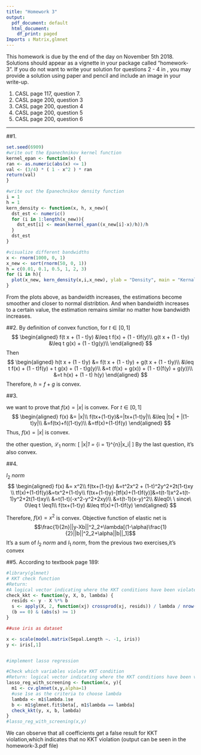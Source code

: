 ```yaml
---
title: "Homework 3"
output:
  pdf_document: default
  html_document:
    df_print: paged
Imports : Matrix,glmnet
---
```


This homework is due by the end of the day on November 5th 2018. Solutions should appear as a vignette in your package called "homework-3". If you do not want to write your solution for questions 2 - 4 in \LaTeX, you may provide a solution using paper and pencil and include an image in your write-up. 

1. CASL page 117, question 7.
2. CASL page 200, question 3
3. CASL page 200, question 4
4. CASL page 200, question 5
5. CASL page 200, question 6

---
<!--
%\VignetteEngine{knitr::rmarkdown}
%\VignetteIndexEntry{The ridge regression vignette}
-->

##1.
```r
set.seed(6909)
#write out the Epanechnikov kernel function
kernel_epan <- function(x) {
ran <- as.numeric(abs(x) <= 1)
val <- (3/4) * ( 1 - x^2 ) * ran
return(val)
}

#write out the Epanechnikov density function
i = 1
h = 1
kern_density <- function(x, h, x_new){
  dst_est <- numeric()
  for (i in 1:length(x_new)){
    dst_est[i] <- mean(kernel_epan((x_new[i]-x)/h))/h
  }
  dst_est
}

#visualize different bandwidths
x <- rnorm(1000, 0, 1)
x_new <- sort(rnorm(50, 0, 1))
h = c(0.01, 0.1, 0.5, 1, 2, 3)
for (i in h){
  plot(x_new, kern_density(x,i,x_new), ylab = "Density", main = "Kernal density estimation", type = "l")  
}
```
From the plots above, as bandwidth increases, the estimations become smoother and closer to normal distribtion. 
And when bandwidth increases to a certain value, the estimation remains similar no matter how bandwidth increases.


##2.
By definition of convex function, for $t \in [0, 1]$
$$
\begin{aligned}
f(t x + (1 - t)y) &\leq t f(x) + (1 - t)f(y)\\
g(t x + (1 - t)y) &\leq t g(x) + (1 - t)g(y)\\
\end{aligned}
$$
Then
$$
\begin{aligned}
h(t x + (1 - t)y) &= f(t x + (1 - t)y) + g(t x + (1 - t)y)\\
&\leq t f(x) + (1 - t)f(y) + t g(x) + (1 - t)g(y)\\
&=t (f(x) + g(x)) + (1 - t)(f(y) + g(y))\\
&=t h(x) + (1 - t) h(y)
\end{aligned}
$$
Therefore, $h = f + g$ is convex.

##3.

we want to prove that $f(x) = |x|$ is convex.
For $t \in [0, 1]$
$$
\begin{aligned}
f(x) &= |x|\\
f(tx+(1-t)y)&=|tx+(1-t)y|\\
&\leq |tx| + |(1-t)y|\\
&=f(tx)+f((1-t)y)\\
&=tf(x)+(1-t)f(y)
\end{aligned}
$$
Thus, $f(x)=|x|$ is convex.  

the other question, $\mathcal{L}_1$ norm:
\[
|x|_1 = \sum_{i = 1}^{n}|x_i|
\]
By the last question, it's also convex.

##4.

$l_2\ norm$
$$
\begin{aligned}
f(x) &= x^2\\
f(tx+(1-t)y) &=t^2x^2 + (1-t)^2y^2+2t(1-t)xy \\
tf(x)+(1-t)f(y)&=tx^2+(1-t)y\\
f(tx+(1-t)y)-[tf(x)+(1-t)f(y)]&=t(t-1)x^2+t(t-1)y^2+2t(1-t)xy\\
&=t(1-t)(-x^2-y^2+2xy)\\
&=t(t-1)(x-y)^2\\
&\leq0\ \ since\ 0\leq t \leq1\\
f(tx+(1-t)y) &\leq tf(x)+(1-t)f(y)
\end{aligned}
$$

Therefore, $f(x) = x^2$ is convex. 
Objective function of elastic net is
$$\frac{1}{2n}||y-Xb||^2_2+\lambda[(1-\alpha)\frac{1}{2}||b||^2_2+\alpha||b||_1]$$
It's a sum of $l_2\ norm$ and $l_1\ norm$, from the previous two exercises,it's convex

##5.
According to textbook page 189:
```r
#library(glmnet)
# KKT check function
#Return: 
#A logical vector indicating where the KKT conditions have been violated by the variables that are currently zero.
check_kkt <- function(y, X, b, lambda) {
  resids <- y - X %*% b 
  s <- apply(X, 2, function(xj) crossprod(xj, resids)) / lambda / nrow(X)
  (b == 0) & (abs(s) >= 1)
}

##use iris as dataset

x <- scale(model.matrix(Sepal.Length ~. -1, iris))
y <- iris[,1]


#implement lasso regression

#Check which variables violate KKT condition
#Return: logical vector indicating where the KKT conditions have been violated
lasso_reg_with_screening <- function(x, y){
  m1 <- cv.glmnet(x,y,alpha=1)
  #use 1se as the criteria to choose lambda
  lambda <- m1$lambda.1se
  b <- m1$glmnet.fit$beta[, m1$lambda == lambda]
  check_kkt(y, x, b, lambda)
}
#lasso_reg_with_screening(x,y)

```
We can observe that all coefficients get a false result for KKT violation,which indicates that no KKT violation
(output can be seen in the homework-3.pdf file)
